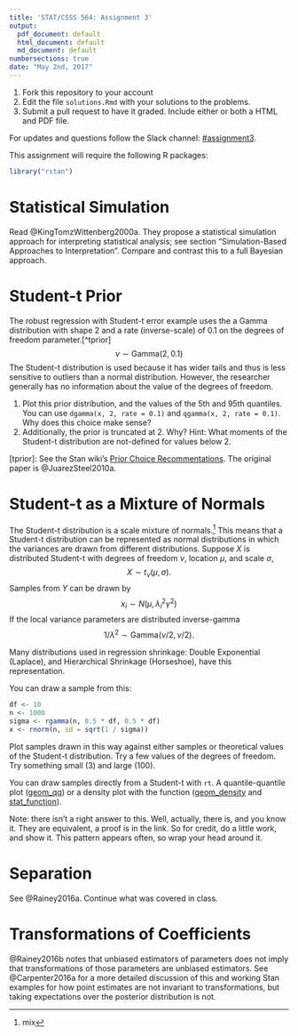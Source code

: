 ```yaml
---
title: 'STAT/CSSS 564: Assignment 3'
output:
  pdf_document: default
  html_document: default
  md_document: default
numbersections: true
date: "May 2nd, 2017"
---
```


1. Fork this repository to your account
2. Edit the file `solutions.Rmd` with your solutions to the problems.
3. Submit a pull request to have it graded. Include either or both a HTML and PDF file.

For updates and questions follow the Slack channel: [#assignment3](https://uwcsss564.slack.com/messages/C516ETYBY).

This assignment will require the following R packages:
```r
library("rstan")
```


# Statistical Simulation

  Read @KingTomzWittenberg2000a. They propose a statistical simulation approach for interpreting statistical analysis; see section "Simulation-Based Approaches to Interpretation".
Compare and contrast this to a full Bayesian approach.


# Student-t Prior

The robust regression with Student-t error example uses the a Gamma distribution with shape 2 and a rate (inverse-scale) of 0.1 on the degrees of freedom parameter.[^tprior]
$$
\nu \sim \mathrm{Gamma}(2, 0.1)
$$
The Student-t distribution is used because it has wider tails and thus is less sensitive to outliers than a normal distribution.
However, the researcher generally has no information about the value of the degrees of freedom.

1. Plot this prior distribution, and the values of the 5th and 95th quantiles. You can use `dgamma(x, 2, rate = 0.1)` and `qgamma(x, 2, rate = 0.1)`. Why does this choice make sense? 
2. Additionally, the prior is truncated at 2. Why? Hint: What moments of the Student-t distribution are not-defined for values below 2.

[tprior]: See the Stan wiki's [Prior Choice Recommentations](https://github.com/stan-dev/stan/wiki/Prior-Choice-Recommendations). The original paper is @JuarezSteel2010a.

# Student-t as a Mixture of Normals

The Student-t distribution is a scale mixture of normals.^[mix]
This means that a Student-t distribution can be represented as normal distributions in which the variances are drawn from different distributions.
Suppose $X$ is distributed Student-t with degrees of freedom $\nu$, location $\mu$, and scale $\sigma$,
$$
X \sim t_{\nu}(\mu, \sigma) .
$$
Samples from $Y$ can be drawn by
$$
x_i \sim N(\mu, \lambda_i^2 \gamma^2) 
$$
If the local variance parameters are distributed inverse-gamma
$$
1 / \lambda^2 \sim \text{Gamma}(\nu / 2, \nu / 2) .
$$

Many distributions used in regression shrinkage: Double Exponential (Laplace), and Hierarchical Shrinkage (Horseshoe), have this representation.

You can draw a sample from this:
```r
df <- 10
n <- 1000
sigma <- rgamma(n, 0.5 * df, 0.5 * df)
x <- rnorm(n, sd = sqrt(1 / sigma))
```

Plot samples drawn in this way against either samples or theoretical values of the Student-t distribution.
Try a few values of the degrees of freedom. 
Try something small (3) and large (100).

You can draw samples directly from a Student-t with `rt`.
A quantile-quantile plot ([geom_qq](http://ggplot2.tidyverse.org/reference/geom_qq.html)) or a density plot with the function ([geom_density](http://ggplot2.tidyverse.org/reference/geom_density.html) and [stat_function](http://ggplot2.tidyverse.org/reference/stat_function.html)).

Note: there isn't a right answer to this.
Well, actually, there is, and you know it. They are equivalent, a proof is in the link.
So for credit, do a little work, and show it.
This pattern appears often, so wrap your head around it.

[^mix]: See [Student-t as a mixture of normals](https://www.johndcook.com/t_normal_mixture.pdf). See @West1987a and @PolsonScott2011a.

# Separation

See @Rainey2016a.
Continue what was covered in class.


# Transformations of Coefficients

@Rainey2016b notes that unbiased estimators of parameters does not imply that transformations of those parameters are unbiased estimators.
See @Carpenter2016a for a more detailed discussion of this and working Stan examples for how point estimates are not invariant to transformations, but taking expectations over the posterior distribution is not.




